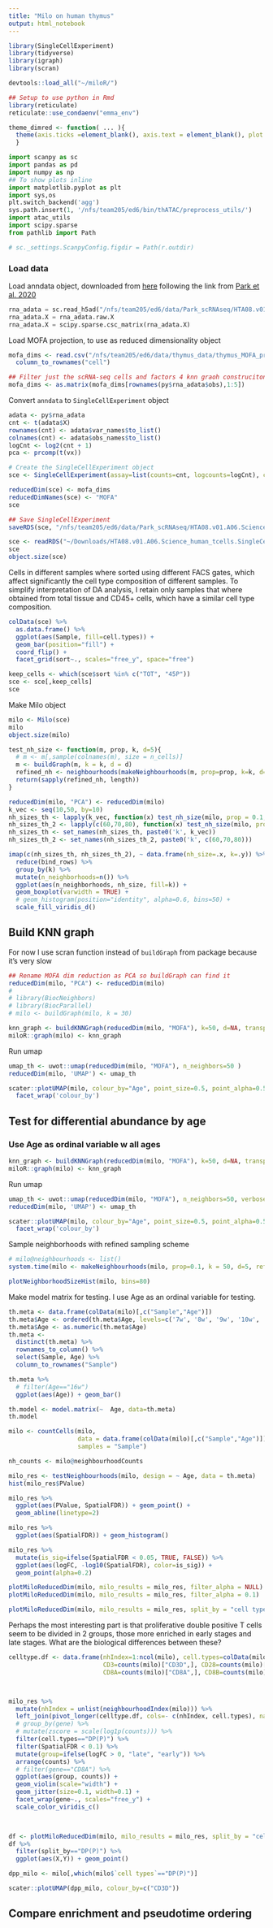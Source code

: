 ```yaml
---
title: "Milo on human thymus"
output: html_notebook
---
```


```r
library(SingleCellExperiment)
library(tidyverse)
library(igraph)
library(scran)

devtools::load_all("~/miloR/")

## Setup to use python in Rmd
library(reticulate)
reticulate::use_condaenv("emma_env")

theme_dimred <- function( ... ){
  theme(axis.ticks =element_blank(), axis.text = element_blank(), plot.title = element_text(hjust=0.5), ... )
  }
```

```python
import scanpy as sc
import pandas as pd
import numpy as np
## To show plots inline
import matplotlib.pyplot as plt
import sys,os
plt.switch_backend('agg')
sys.path.insert(1, '/nfs/team205/ed6/bin/thATAC/preprocess_utils/')
import atac_utils 
import scipy.sparse
from pathlib import Path

# sc._settings.ScanpyConfig.figdir = Path(r.outdir)
```


### Load data

Load anndata object, downloaded from [here](https://zenodo.org/record/3572422#.XsY2h5NKhQI) following the link from [Park et al. 2020](10.1126/science.aay3224)

```python
rna_adata = sc.read_h5ad("/nfs/team205/ed6/data/Park_scRNAseq/HTA08.v01.A06.Science_human_tcells.raw.h5ad")
rna_adata.X = rna_adata.raw.X
rna_adata.X = scipy.sparse.csc_matrix(rna_adata.X)
```

Load MOFA projection, to use as reduced dimensionality object

```r
mofa_dims <- read.csv("/nfs/team205/ed6/data/thymus_data/thymus_MOFA_projection.csv") %>%
  column_to_rownames("cell")

## Filter just the scRNA-seq cells and factors 4 knn graoh construciton
mofa_dims <- as.matrix(mofa_dims[rownames(py$rna_adata$obs),1:5])
```

Convert `anndata` to `SingleCellExperiment` object 

```r
adata <- py$rna_adata
cnt <- t(adata$X)
rownames(cnt) <- adata$var_names$to_list()
colnames(cnt) <- adata$obs_names$to_list()
logCnt <- log2(cnt + 1)
pca <- prcomp(t(vx))

# Create the SingleCellExperiment object
sce <- SingleCellExperiment(assay=list(counts=cnt, logcounts=logCnt), colData = adata$obs)

reducedDim(sce) <- mofa_dims
reducedDimNames(sce) <- "MOFA"
sce

## Save SingleCellExperiment
saveRDS(sce, "/nfs/team205/ed6/data/Park_scRNAseq/HTA08.v01.A06.Science_human_tcells.SingleCellExperiment.RDS")
```

```r
sce <- readRDS("~/Downloads/HTA08.v01.A06.Science_human_tcells.SingleCellExperiment.RDS")
sce
object.size(sce)
```

Cells in different samples where sorted using different FACS gates, which affect significantly the cell type composition of different samples. To simplify interpretation of DA analysis, I retain only samples that where obtained from total tissue and CD45+ cells, which have a similar cell type composition.

```r
colData(sce) %>%
  as.data.frame() %>%
  ggplot(aes(Sample, fill=cell.types)) +
  geom_bar(position="fill") +
  coord_flip() +
  facet_grid(sort~., scales="free_y", space="free")
```



```r
keep_cells <- which(sce$sort %in% c("TOT", "45P"))
sce <- sce[,keep_cells]
sce
```


Make Milo object
```r
milo <- Milo(sce)
milo
object.size(milo)
```

```r
test_nh_size <- function(m, prop, k, d=5){
  # m <- m[,sample(colnames(m), size = n_cells)]
  m <- buildGraph(m, k = k, d = d)
  refined_nh <- neighbourhoods(makeNeighbourhoods(m, prop=prop, k=k, d=d, refined = TRUE, seed=42))
  return(sapply(refined_nh, length))
}

reducedDim(milo, "PCA") <- reducedDim(milo)
k_vec <- seq(10,50, by=10)
nh_sizes_th <- lapply(k_vec, function(x) test_nh_size(milo, prop = 0.1, x, d=5))
nh_sizes_th_2 <- lapply(c(60,70,80), function(x) test_nh_size(milo, prop = 0.1, x, d=5))
nh_sizes_th <- set_names(nh_sizes_th, paste0('k', k_vec))
nh_sizes_th_2 <- set_names(nh_sizes_th_2, paste0('k', c(60,70,80)))

imap(c(nh_sizes_th, nh_sizes_th_2), ~ data.frame(nh_size=.x, k=.y)) %>%
  reduce(bind_rows) %>%
  group_by(k) %>%
  mutate(n_neighborhoods=n()) %>%
  ggplot(aes(n_neighborhoods, nh_size, fill=k)) + 
  geom_boxplot(varwidth = TRUE) +
  # geom_histogram(position="identity", alpha=0.6, bins=50) +
  scale_fill_viridis_d()
```

## Build KNN graph

For now I use scran function instead of `buildGraph` from package because it's very slow

```r
## Rename MOFA dim reduction as PCA so buildGraph can find it
reducedDim(milo, "PCA") <- reducedDim(milo)
# 
# library(BiocNeighbors)
# library(BiocParallel)
# milo <- buildGraph(milo, k = 30)

knn_graph <- buildKNNGraph(reducedDim(milo, "MOFA"), k=50, d=NA, transposed=TRUE)
miloR::graph(milo) <- knn_graph
```

Run umap
```r
umap_th <- uwot::umap(reducedDim(milo, "MOFA"), n_neighbors=50 )
reducedDim(milo, 'UMAP') <- umap_th
```

```r
scater::plotUMAP(milo, colour_by="Age", point_size=0.5, point_alpha=0.5) +
  facet_wrap('colour_by')
```

## Test for differential abundance by age

<!-- ### Simple case: compare first time point with last one -->

<!-- ```{r} -->
<!-- small_milo <- milo[,which(milo$Age %in% c('7w','17w'))] -->
<!-- ``` -->

<!-- ```{r} -->
<!-- knn_graph <- buildKNNGraph(reducedDim(small_milo, "MOFA"), k=30, d=NA, transposed=TRUE) -->
<!-- miloR::graph(small_milo) <- knn_graph -->
<!-- ``` -->

<!-- Run umap -->
<!-- ```{r} -->
<!-- small_umap_th <- uwot::umap(reducedDim(small_milo, "MOFA"), n_neighbors=30 ) -->
<!-- reducedDim(small_milo, 'UMAP') <- small_umap_th -->
<!-- ``` -->

<!-- ```{r, fig.width=10, fig.height=5} -->
<!-- scater::plotUMAP(small_milo, colour_by="Age", point_size=0.5, point_alpha=0.5) + -->
<!--   facet_wrap('colour_by') -->
<!-- ``` -->

<!-- Sample neighborhoods with refined sampling scheme -->

<!-- ```{r} -->
<!-- # milo@neighbourhoods <- list() -->
<!-- small_milo <- makeNeighbourhoods(small_milo, prop=0.1, k = 30, d=5, refined = TRUE, reduced_dims = "PCA", seed = 100) -->


<!-- plotNeighborhoodSizeHist(small_milo, bins=100) -->

<!-- ``` -->


<!-- Make model matrix for testing. I use Age as an ordinal variable for testing. -->
<!-- ```{r} -->
<!-- th.meta <- data.frame(colData(small_milo)[,c("Sample","Age")])  -->
<!-- th.meta$Age <- ordered(th.meta$Age, levels=c('7w','17w')) -->
<!-- th.meta <- -->
<!--   distinct(th.meta) %>% -->
<!--   rownames_to_column() %>% -->
<!--   select(Sample, Age) %>% -->
<!--   column_to_rownames("Sample") -->

<!-- th.meta %>% -->
<!--   # filter(Age=="16w") -->
<!--   ggplot(aes(Age)) + geom_bar() -->

<!-- th.model <- model.matrix(~  Age, data=th.meta) -->
<!-- th.model -->
<!-- ``` -->


<!-- ```{r} -->
<!-- small_milo <- countCells(small_milo,  -->
<!--                    data = data.frame(colData(small_milo)[,c("Sample","Age")]), -->
<!--                    samples = "Sample") -->

<!-- ``` -->

<!-- ```{r} -->
<!-- graph_spatialFDR <- function(neighborhoods, graph, pvalues, connectivity='vertex', pca=NULL){ -->
<!--   # input a set of neighborhoods as a list of graph vertices -->
<!--   # the input graph and the unadjusted GLM p-values -->
<!--   #' neighborhoods: list of vertices and their respective neighborhoods -->
<!--   #' graph: input kNN graph -->
<!--   #' pvalues: a vector of pvalues in the same order as the neighborhood indices -->
<!--   #' connectivity: character - edge or vertex to calculate neighborhood connectivity or distance to use average Euclidean distance -->
<!--   #' pca: matrix of PCs to calculate Euclidean distances, only required when connectivity == distance -->
<!--   # Discarding NA pvalues. -->
<!--   haspval <- !is.na(pvalues) -->
<!--   if (!all(haspval)) { -->
<!--       coords <- coords[haspval, , drop=FALSE] -->
<!--       pvalues <- pvalues[haspval] -->
<!--   } -->

<!--   # define the subgraph for each neighborhood then calculate the vertex connectivity for each -->
<!--   # this latter computation is quite slow - can it be sped up? -->
<!--   subgraphs <- lapply(1:length(neighborhoods[haspval]), -->
<!--                          FUN=function(X) induced_subgraph(graph, neighborhoods[haspval][[X]])) -->
<!--   # now loop over these sub-graphs to calculate the connectivity - this seems a little slow... -->
<!--   if(connectivity == "vertex"){ -->
<!--     t.connect <- lapply(subgraphs, FUN=function(EG) vertex_connectivity(EG)) -->
<!--   } else if(connectivity == "edge"){ -->
<!--     t.connect <- lapply(subgraphs, FUN=function(EG) edge_connectivity(EG)) -->
<!--   } else if(connectivity == "distance"){ -->
<!--     if(!is.null(pca)){ -->
<!--       t.connect <- lapply(1:length(neighborhoods[haspval]), -->
<!--                         FUN=function(PG) { -->
<!--                           x.pcs <- pca[neighborhoods[haspval][[PG]], ] -->
<!--                           x.euclid <- as.matrix(dist(x.pcs)) -->
<!--                           x.distdens <- 1/mean(x.euclid[lower.tri(x.euclid, diag=FALSE)]) -->
<!--                         return(x.distdens)}) -->
<!--     } else{ -->
<!--       stop("A matrix of PCs is required to calculate distances")   -->
<!--     } -->
<!--   }else{ -->
<!--     stop("connectivity option not recognised - must be either edge, vertex or distance") -->
<!--   } -->

<!--   # use 1/connectivity as the weighting for the weighted BH adjustment from Cydar -->
<!--   w <- 1/unlist(t.connect) -->
<!--   w[is.infinite(w)] <- 0 -->

<!--   # Computing a density-weighted q-value. -->
<!--   o <- order(pvalues) -->
<!--   pvalues <- pvalues[o] -->
<!--   w <- w[o] -->
<!--   adjp <- numeric(length(o)) -->
<!--   adjp[o] <- rev(cummin(rev(sum(w)*pvalues/cumsum(w)))) -->
<!--   adjp <- pmin(adjp, 1) -->
<!--   if (!all(haspval)) { -->
<!--     refp <- rep(NA_real_, length(haspval)) -->
<!--     refp[haspval] <- adjp -->
<!--     adjp <- refp -->
<!--     } -->
<!--   return(adjp) -->
<!-- } -->

<!-- # testQLF <- function(graph, nh_counts, th.model, connectivity='edge', pca=NULL){ -->
<!-- nh_counts <- small_milo@neighbourhoodCounts -->

<!-- dge <- DGEList(nh_counts[, rownames(th.model)], lib.size=log(colSums(nh_counts))) -->
<!-- dge <- estimateDisp(dge, th.model) -->

<!-- fit <- glmQLFit(dge, th.model, robust=TRUE) -->
<!-- # sim2.contrast <- makeContrasts(ConditionA - ConditionB, levels=th.model) -->
<!-- #   sim2.res <- glmQLFTest(sim2.fit, contrast=sim2.contrast) -->
<!-- milo_res <- as.data.frame(topTags(glmQLFTest(fit, coef=1), sort.by='none', n=Inf)) -->
<!-- milo_res$Sig <- as.factor(as.numeric(milo_res$FDR <= 0.05)) -->
<!-- milo_res$Neighbourhood <- as.numeric(rownames(milo_res)) -->

<!-- sim2.spatialfdr <- graph_spatialFDR(neighborhoods=small_milo@neighbourhoods,  -->
<!--                                     graph=small_milo@graph[["graph"]], -->
<!--                                     connectivity="distance",  -->
<!--                                     pvalues=milo_res$PValue, -->
<!--                                     pca=reducedDim(milo,"MOFA") -->
<!--                                     ) -->
<!-- ``` -->
<!-- ```{r} -->
<!-- milo_res_df <- data.frame(Vertex=names(small_milo@neighbourhoods), -->
<!--                           p=milo_res$PValue,  -->
<!--                           adjp=sim2.spatialfdr,  -->
<!--                           logFC=milo_res$logFC,  -->
<!--                           adjp_fdr=milo_res$FDR,  -->
<!--                           Sig=milo_res$Sig -->
<!--                           ) -->


<!-- milo_res_df %>% -->
<!--   mutate(is_sig=ifelse(adjp < 0.1, TRUE, FALSE)) %>% -->
<!--   ggplot(aes(logFC, -log10(adjp), color=is_sig)) + -->
<!--   geom_point(size=0.1) -->
<!-- ``` -->



<!-- ```{r} -->
<!-- # colData(small_milo) <- colData(sce[,which(sce$Age %in% c('7w','17w'))]) -->
<!-- colData(small_milo)["Vertex"] <- as.character(V(graph(small_milo))) -->
<!-- coldata_df <- -->
<!--   SingleCellExperiment::colData(small_milo) %>% -->
<!--   as.data.frame() %>% -->
<!--   rownames_to_column() %>% -->
<!--   left_join(milo_res_df)  -->

<!-- coldata_df -->
<!-- # colData(small_milo)[which(small_milo$Vertex=="850"),] -->
<!-- #   milo_res_df %>% -->
<!-- #     filter(logFC > 0) %>% pull(Vertex) -->

<!-- # colnames(milo_res_df) %in% colnames(colData(small_milo)) -->
<!-- ``` -->

<!-- ```{r} -->
<!-- coldata_df <- bind_cols(coldata_df, data.frame(reducedDim(small_milo, 'UMAP')))  -->
<!-- ``` -->


<!-- ```{r} -->
<!-- # pl_df <- scater::plotReducedDim(small_milo,dimred="UMAP", colour_by = "logFC", )$data   -->

<!-- coldata_df %>% -->
<!--   arrange(- logFC) %>% -->
<!--   ggplot(aes(X1,X2)) +  -->
<!--   geom_point(size=0.2, color="grey", alpha=0.5) + -->
<!--   geom_point(data=. %>% filter(!is.na(logFC)), aes(color=logFC), size=1) + -->
<!--   # scale_color_gradient2(mid=0, high = "red", low="blue") + -->
<!--   scale_color_viridis_c(option="magma") + -->
<!--   theme_dimred() -->

<!-- coldata_df %>% -->
<!--   arrange(- log10(adjp)) %>% -->
<!--   ggplot(aes(X1,X2)) +  -->
<!--   geom_point(size=0.2, color="grey", alpha=0.5) + -->
<!--   geom_point(data=. %>% filter(!is.na(adjp)), aes(color=-log10(adjp))) + -->
<!--   scale_color_viridis_c() + -->
<!--   theme_dimred() -->

<!-- ``` -->

<!-- ```{r} -->
<!-- coldata_df %>% -->
<!--   ggplot(aes(X1, X2)) + -->
<!--   geom_point(aes(color=Age), size=0.5) -->
<!-- ``` -->

### Use Age as ordinal variable w all ages

```r
knn_graph <- buildKNNGraph(reducedDim(milo, "MOFA"), k=50, d=NA, transposed=TRUE)
miloR::graph(milo) <- knn_graph
```

Run umap
```r
umap_th <- uwot::umap(reducedDim(milo, "MOFA"), n_neighbors=50, verbose=TRUE)
reducedDim(milo, 'UMAP') <- umap_th
```

```r
scater::plotUMAP(milo, colour_by="Age", point_size=0.5, point_alpha=0.5) +
  facet_wrap('colour_by')
```

Sample neighborhoods with refined sampling scheme

```r
# milo@neighbourhoods <- list()
system.time(milo <- makeNeighbourhoods(milo, prop=0.1, k = 50, d=5, refined = TRUE, reduced_dims = "PCA", seed = 43))

plotNeighborhoodSizeHist(milo, bins=80)
```


Make model matrix for testing. I use Age as an ordinal variable for testing.
```r
th.meta <- data.frame(colData(milo)[,c("Sample","Age")]) 
th.meta$Age <- ordered(th.meta$Age, levels=c('7w', '8w', '9w', '10w', '11w', '12w', '13w', '14w', '16w', '17w'))
th.meta$Age <- as.numeric(th.meta$Age)
th.meta <-
  distinct(th.meta) %>%
  rownames_to_column() %>%
  select(Sample, Age) %>%
  column_to_rownames("Sample")

th.meta %>%
  # filter(Age=="16w")
  ggplot(aes(Age)) + geom_bar()

th.model <- model.matrix(~  Age, data=th.meta)
th.model
```


```r
milo <- countCells(milo, 
                   data = data.frame(colData(milo)[,c("Sample","Age")]),
                   samples = "Sample")


```

```r
nh_counts <- milo@neighbourhoodCounts

milo_res <- testNeighbourhoods(milo, design = ~ Age, data = th.meta)
hist(milo_res$PValue)
```

```r
milo_res %>%
  ggplot(aes(PValue, SpatialFDR)) + geom_point() +
  geom_abline(linetype=2) 

milo_res %>%
  ggplot(aes(SpatialFDR)) + geom_histogram()

milo_res %>%
  mutate(is_sig=ifelse(SpatialFDR < 0.05, TRUE, FALSE)) %>%
  ggplot(aes(logFC, -log10(SpatialFDR), color=is_sig)) +
  geom_point(alpha=0.2)
```

```r
plotMiloReducedDim(milo, milo_results = milo_res, filter_alpha = NULL)
plotMiloReducedDim(milo, milo_results = milo_res, filter_alpha = 0.1) 
```

```r
plotMiloReducedDim(milo, milo_results = milo_res, split_by = "cell types", filter_alpha = 0.1)
```

Perhaps the most interesting part is that proliferative double positive T cells seem to be divided in 2 groups, those more enriched in early stages and late stages. What are the biological differences between these?

```r
celltype.df <- data.frame(nhIndex=1:ncol(milo), cell.types=colData(milo)[,"cell types"],
                          CD3=counts(milo)["CD3D",], CD28=counts(milo)["CD28",], CD4=counts(milo)["CD4",],
                          CD8A=counts(milo)["CD8A",], CD8B=counts(milo)["CD8B",])



milo_res %>% 
  mutate(nhIndex = unlist(neighbourhoodIndex(milo))) %>%
  left_join(pivot_longer(celltype.df, cols=- c(nhIndex, cell.types), names_to = "gene", values_to = "counts") , by="nhIndex") %>%
  # group_by(gene) %>%
  # mutate(zscore = scale(log1p(counts))) %>%
  filter(cell.types=="DP(P)") %>%
  filter(SpatialFDR < 0.1) %>%
  mutate(group=ifelse(logFC > 0, "late", "early")) %>%
  arrange(counts) %>%
  # filter(gene=="CD8A") %>%
  ggplot(aes(group, counts)) +
  geom_violin(scale="width") +
  geom_jitter(size=0.1, width=0.1) +
  facet_wrap(gene~., scales="free_y") +
  scale_color_viridis_c()

  
```
```r
df <- plotMiloReducedDim(milo, milo_results = milo_res, split_by = "cell types", filter_alpha = 0.1)$data
df %>% 
  filter(split_by=="DP(P)") %>%
  ggplot(aes(X,Y)) + geom_point() 

dpp_milo <- milo[,which(milo$`cell types`=="DP(P)")]

scater::plotUMAP(dpp_milo, colour_by=c("CD3D"))
```

<!-- Compare log-FC and proportions -->

<!-- ```{r} -->
<!-- celltype.df <- data.frame(nhIndex=1:ncol(milo), cell.types=colData(milo)[,"cell types"], -->
<!--                           Age=colData(milo)[,"Age"]) -->
<!-- left_join(celltype.df, mutate(milo_res, nhIndex = unlist(neighbourhoodIndex(milo))), by="nhIndex")  %>% -->
<!--   group_by(Age) %>% -->
<!--   mutate(tot_age=n()) %>% -->
<!--   ungroup() %>% -->
<!--   group_by(cell.types, Age) %>% -->
<!--   summarise(mean_logFC = mean(logFC, na.rm=T), sd_logFC = sd(logFC, na.rm=T), perc_age=n()/tot_age) %>% -->
<!--   ggplot(aes(Age, mean_logFC, color=Age)) +  -->
<!--   geom_point() + -->
<!--   # geom_errorbar(aes(ymin=mean_logFC-sd_logFC, ymax=mean_logFC + sd_logFC), width=0.3) + -->
<!--   facet_wrap(cell.types~., scales="free_y") -->

<!-- left_join(celltype.df, mutate(milo_res, nhIndex = unlist(neighbourhoodIndex(milo))), by="nhIndex")  %>% -->
<!--   group_by(Age) %>% -->
<!--   mutate(tot_age=n()) %>% -->
<!--   ungroup() %>% -->
<!--   group_by(cell.types, Age) %>% -->
<!--   summarise(mean_logFC = mean(logFC, na.rm=T), sd_logFC = sd(logFC, na.rm=T), perc_age=n()/tot_age) %>% -->
<!--   ggplot(aes(Age, perc_age, color=Age)) +  -->
<!--   geom_point() + -->
<!--   # geom_errorbar(aes(ymin=mean_logFC-sd_logFC, ymax=mean_logFC + sd_logFC), width=0.3) + -->
<!--   facet_wrap(cell.types~., scales="free_y") -->
<!-- ``` -->


## Compare enrichment and pseudotime ordering
```r

```



<!-- ## Filtering just Agex for which you have > 2 samples -->


<!-- ```{r} -->
<!-- th.meta <- data.frame(colData(sce)[,c("Sample","Age")])  -->
<!-- keep.ages <- c('11w','12w','13w','14w','16w','17w') -->

<!-- th.meta$Age <- ordered(th.meta$Age, levels=c('7w','8w','9w','10w','11w','12w','13w','14w','16w','17w')) -->
<!-- th.meta <- -->
<!--   distinct(th.meta) %>% -->
<!--   filter(Age %in% keep.ages) %>% -->
<!--   mutate(Age = ordered(Age, levels=keep.ages)) %>% -->
<!--   rownames_to_column() %>% -->
<!--   select(Sample, Age) %>% -->
<!--   column_to_rownames("Sample") -->

<!-- th.meta %>% -->
<!--   ggplot(aes(Age)) + geom_bar() -->

<!-- th.model <- model.matrix(~  Age, data=th.meta) -->
<!-- th.model -->

<!-- ``` -->


<!-- ```{r} -->
<!-- # milo_filt <- milo[,which(milo$Age %in% keep.ages)] -->

<!-- milo <- countCells(milo,  -->
<!--                    data = data.frame(colData(milo)[,c("Sample","Age")]), -->
<!--                    samples = "Sample") -->


<!-- milo@neighbourhoodCounts -->
<!-- ``` -->

<!-- ```{r} -->
<!-- graph_spatialFDR <- function(neighborhoods, graph, pvalues, connectivity='vertex', pca=NULL){ -->
<!--   # input a set of neighborhoods as a list of graph vertices -->
<!--   # the input graph and the unadjusted GLM p-values -->
<!--   #' neighborhoods: list of vertices and their respective neighborhoods -->
<!--   #' graph: input kNN graph -->
<!--   #' pvalues: a vector of pvalues in the same order as the neighborhood indices -->
<!--   #' connectivity: character - edge or vertex to calculate neighborhood connectivity or distance to use average Euclidean distance -->
<!--   #' pca: matrix of PCs to calculate Euclidean distances, only required when connectivity == distance -->
<!--   # Discarding NA pvalues. -->
<!--   haspval <- !is.na(pvalues) -->
<!--   if (!all(haspval)) { -->
<!--       coords <- coords[haspval, , drop=FALSE] -->
<!--       pvalues <- pvalues[haspval] -->
<!--   } -->

<!--   # define the subgraph for each neighborhood then calculate the vertex connectivity for each -->
<!--   # this latter computation is quite slow - can it be sped up? -->
<!--   subgraphs <- lapply(1:length(neighborhoods[haspval]), -->
<!--                          FUN=function(X) induced_subgraph(graph, neighborhoods[haspval][[X]])) -->
<!--   # now loop over these sub-graphs to calculate the connectivity - this seems a little slow... -->
<!--   if(connectivity == "vertex"){ -->
<!--     t.connect <- lapply(subgraphs, FUN=function(EG) vertex_connectivity(EG)) -->
<!--   } else if(connectivity == "edge"){ -->
<!--     t.connect <- lapply(subgraphs, FUN=function(EG) edge_connectivity(EG)) -->
<!--   } else if(connectivity == "distance"){ -->
<!--     if(!is.null(pca)){ -->
<!--       t.connect <- lapply(1:length(neighborhoods[haspval]), -->
<!--                         FUN=function(PG) { -->
<!--                           x.pcs <- pca[neighborhoods[haspval][[PG]], ] -->
<!--                           x.euclid <- as.matrix(dist(x.pcs)) -->
<!--                           x.distdens <- 1/mean(x.euclid[lower.tri(x.euclid, diag=FALSE)]) -->
<!--                         return(x.distdens)}) -->
<!--     } else{ -->
<!--       stop("A matrix of PCs is required to calculate distances")   -->
<!--     } -->
<!--   }else{ -->
<!--     stop("connectivity option not recognised - must be either edge, vertex or distance") -->
<!--   } -->

<!--   # use 1/connectivity as the weighting for the weighted BH adjustment from Cydar -->
<!--   w <- 1/unlist(t.connect) -->
<!--   w[is.infinite(w)] <- 0 -->

<!--   # Computing a density-weighted q-value. -->
<!--   o <- order(pvalues) -->
<!--   pvalues <- pvalues[o] -->
<!--   w <- w[o] -->
<!--   adjp <- numeric(length(o)) -->
<!--   adjp[o] <- rev(cummin(rev(sum(w)*pvalues/cumsum(w)))) -->
<!--   adjp <- pmin(adjp, 1) -->
<!--   if (!all(haspval)) { -->
<!--     refp <- rep(NA_real_, length(haspval)) -->
<!--     refp[haspval] <- adjp -->
<!--     adjp <- refp -->
<!--     } -->
<!--   return(adjp) -->
<!-- } -->

<!-- # testQLF <- function(graph, nh_counts, th.model, connectivity='edge', pca=NULL){ -->
<!-- nh_counts <- milo@neighbourhoodCounts -->

<!-- dge <- DGEList(nh_counts[, rownames(th.model)], lib.size=log(colSums(nh_counts))) -->
<!-- dge <- estimateDisp(dge, th.model) -->

<!-- fit <- glmQLFit(dge, th.model, robust=TRUE) -->
<!-- # sim2.contrast <- makeContrasts(ConditionA - ConditionB, levels=th.model) -->
<!-- #   sim2.res <- glmQLFTest(sim2.fit, contrast=sim2.contrast) -->
<!-- milo_res <- as.data.frame(topTags(glmQLFTest(fit, coef=1), sort.by='none', n=Inf)) -->
<!-- milo_res$Sig <- as.factor(as.numeric(milo_res$FDR <= 0.05)) -->
<!-- milo_res$Neighbourhood <- as.numeric(rownames(milo_res)) -->

<!-- sim2.spatialfdr <- graph_spatialFDR(neighborhoods=milo@neighbourhoods,  -->
<!--                                     graph=milo@graph[["graph"]], -->
<!--                                     connectivity="distance",  -->
<!--                                     pvalues=milo_res$PValue, -->
<!--                                     pca=reducedDim(milo,"MOFA") -->
<!--                                     ) -->

<!-- ``` -->


<!-- ## Picking k parameter -->

<!-- ```{r} -->
<!-- test_mean_nh_size <- function(m, prop, k, n_cells, d=30){ -->
<!--   m <- m[,sample(colnames(m), size = n_cells)] -->
<!--   m <- buildGraph(m, k = k, d = d) -->
<!--   refined_nh <- neighbourhoods(makeNeighbourhoods(m, prop=prop, k=k, d=d, refined = TRUE, seed=42)) -->
<!--   return(mean(sapply(refined_nh, length))) -->
<!-- } -->

<!-- k_vec <- seq(10,50, by=5) -->
<!-- # ncells_vec <- round(ncol(milo)*seq(0.1,1, by=0.1),0) -->

<!-- grid_df <- expand.grid(ncells_vec, k_vec) -->
<!-- colnames(grid_df) <- c("n_cells", "k") -->
<!-- mean_nh_sizes_th <- apply(grid_df, 1, function(x) test_mean_nh_size(milo, prop = 0.2, x["k"], x["n_cells"], d=5)) -->

<!-- test_mean_nh_size(milo, prop = 0.2, grid_df[1,"k"], grid_df[1,"n_cells"], d=5) -->
<!-- ``` -->



